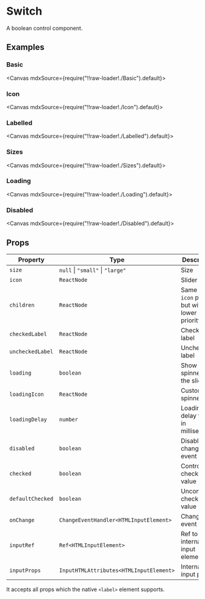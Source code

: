 
<Meta title="Forms/Switch" />

# Switch

A boolean control component.

## Examples

### Basic

<Canvas mdxSource={require("!!raw-loader!./Basic").default}>
  <Story id="examples-switch--basic" />
</Canvas>

### Icon

<Canvas mdxSource={require("!!raw-loader!./Icon").default}>
  <Story id="examples-switch--icon" />
</Canvas>

### Labelled

<Canvas mdxSource={require("!!raw-loader!./Labelled").default}>
  <Story id="examples-switch--labelled" />
</Canvas>

### Sizes

<Canvas mdxSource={require("!!raw-loader!./Sizes").default}>
  <Story id="examples-switch--sizes" />
</Canvas>

### Loading

<Canvas mdxSource={require("!!raw-loader!./Loading").default}>
  <Story id="examples-switch--loading" />
</Canvas>

### Disabled

<Canvas mdxSource={require("!!raw-loader!./Disabled").default}>
  <Story id="examples-switch--disabled" />
</Canvas>

## Props

| Property         | Type                                     | Description                                  |
| ---------------- | ---------------------------------------- | -------------------------------------------- |
| `size`           | `null` &#124; `"small"` &#124; `"large"` | Size                                         |
| `icon`           | `ReactNode`                              | Slider icon                                  |
| `children`       | `ReactNode`                              | Same as `icon` prop, but with lower priority |
| `checkedLabel`   | `ReactNode`                              | Checked label                                |
| `uncheckedLabel` | `ReactNode`                              | Unchecked label                              |
| `loading`        | `boolean`                                | Show spinner on the slider                   |
| `loadingIcon`    | `ReactNode`                              | Custom spinner icon                          |
| `loadingDelay`   | `number`                                 | Loading delay time, in milliseconds          |
| `disabled`       | `boolean`                                | Disable change event                         |
| `checked`        | `boolean`                                | Controlled checked value                     |
| `defaultChecked` | `boolean`                                | Uncontrolled checked value                   |
| `onChange`       | `ChangeEventHandler<HTMLInputElement>`   | Change event                                 |
| `inputRef`       | `Ref<HTMLInputElement>`                  | Ref to internal input element                |
| `inputProps`     | `InputHTMLAttributes<HTMLInputElement>`  | Internal input props                         |

It accepts all props which the native `<label>` element supports.
